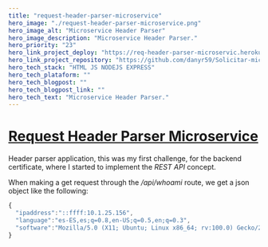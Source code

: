 ```yaml
---
title: "request-header-parser-microservice"
hero_image: "./request-header-parser-microservice.png"
hero_image_alt: "Microservice Header Parser"
hero_image_description: "Microservice Header Parser."
hero_priority: "23"
hero_link_project_deploy: "https://req-header-parser-microservic.herokuapp.com/"
hero_link_project_repository: "https://github.com/danyr59/Solicitar-microservicio-de-analizador-de-encabezado"
hero_tech_stack: "HTML JS NODEJS EXPRESS"
hero_tech_plataform: ""
hero_tech_blogpost: ""
hero_tech_blogpost_link: ""
hero_tech_text: "Microservice Header Parser."
---
```


# [Request Header Parser Microservice](https://github.com/danyr59/Solicitar-microservicio-de-analizador-de-encabezado "request-header-parser-microservice") 

Header parser application, this was my first challenge, for the backend certificate, where I started to implement the *REST API* concept.

When making a get request through the *\/api\/whoami* route, we get a json object like the following:

```js
{
  "ipaddress":"::ffff:10.1.25.156",
  "language":"es-ES,es;q=0.8,en-US;q=0.5,en;q=0.3",
  "software":"Mozilla/5.0 (X11; Ubuntu; Linux x86_64; rv:100.0) Gecko/20100101 Firefox/100.0"
}
```
